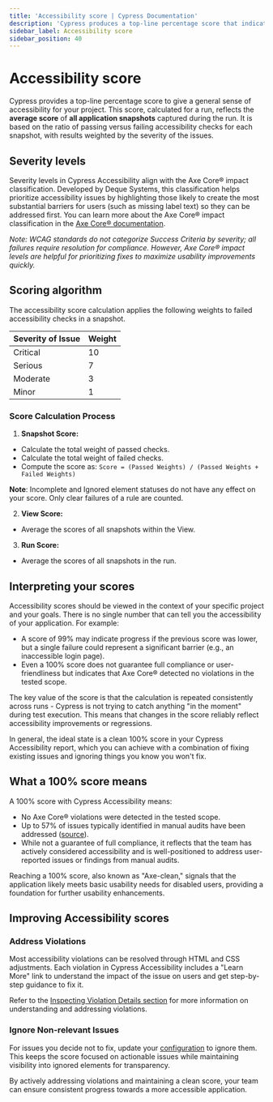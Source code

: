 ```yaml
---
title: 'Accessibility score | Cypress Documentation'
description: 'Cypress produces a top-line percentage score that indicates a general sense of accessibility for a project.'
sidebar_label: Accessibility score
sidebar_position: 40
---
```


<ProductHeading product="accessibility" />

# Accessibility score

Cypress provides a top-line percentage score to give a general sense of accessibility for your project. This score, calculated for a run, reflects the **average score** of **all application snapshots** captured during the run. It is based on the ratio of passing versus failing accessibility checks for each snapshot, with results weighted by the severity of the issues.

## Severity levels

Severity levels in Cypress Accessibility align with the Axe Core® impact classification. Developed by Deque Systems, this classification helps prioritize accessibility issues by highlighting those likely to create the most substantial barriers for users (such as missing label text) so they can be addressed first. You can learn more about the Axe Core® impact classification in the [Axe Core® documentation](https://github.com/dequelabs/axe-core/blob/develop/doc/issue_impact.md).

_Note: WCAG standards do not categorize Success Criteria by severity; all failures require resolution for compliance. However, Axe Core® impact levels are helpful for prioritizing fixes to maximize usability improvements quickly._

## Scoring algorithm

The accessibility score calculation applies the following weights to failed accessibility checks in a snapshot.

| Severity of Issue | Weight |
| ----------------- | ------ |
| Critical          | 10     |
| Serious           | 7      |
| Moderate          | 3      |
| Minor             | 1      |

### Score Calculation Process

1. **Snapshot Score:**

- Calculate the total weight of passed checks.
- Calculate the total weight of failed checks.
- Compute the score as: `Score = (Passed Weights) / (Passed Weights + Failed Weights)`

**Note**: Incomplete and Ignored element statuses do not have any effect on your score. Only clear failures of a rule are counted.

2. **View Score:**

- Average the scores of all snapshots within the View.

3. **Run Score:**

- Average the scores of all snapshots in the run.

## Interpreting your scores

Accessibility scores should be viewed in the context of your specific project and your goals. There is no single number that can tell you the accessibility of your application. For example:

- A score of 99% may indicate progress if the previous score was lower, but a single failure could represent a significant barrier (e.g., an inaccessible login page).
- Even a 100% score does not guarantee full compliance or user-friendliness but indicates that Axe Core® detected no violations in the tested scope.

The key value of the score is that the calculation is repeated consistently across runs - Cypress is not trying to catch anything "in the moment" during test execution. This means that changes in the score reliably reflect accessibility improvements or regressions.

In general, the ideal state is a clean 100% score in your Cypress Accessibility report, which you can achieve with a combination of fixing existing issues and ignoring things you know you won't fix.

## What a 100% score means

A 100% score with Cypress Accessibility means:

- No Axe Core® violations were detected in the tested scope.
- Up to 57% of issues typically identified in manual audits have been addressed ([source](https://www.deque.com/blog/automated-testing-study-identifies-57-percent-of-digital-accessibility-issues/)).
- While not a guarantee of full compliance, it reflects that the team has actively considered accessibility and is well-positioned to address user-reported issues or findings from manual audits.

Reaching a 100% score, also known as "Axe-clean," signals that the application likely meets basic usability needs for disabled users, providing a foundation for further usability enhancements.

## Improving Accessibility scores

### Address Violations

Most accessibility violations can be resolved through HTML and CSS adjustments. Each violation in Cypress Accessibility includes a "Learn More" link to understand the impact of the issue on users and get step-by-step guidance to fix it.

Refer to the [Inspecting Violation Details section](/accessibility/core-concepts/inspecting-violation-details) for more information on understanding and addressing violations.

### Ignore Non-relevant Issues

For issues you decide not to fix, update your [configuration](/accessibility/configuration/overview) to ignore them. This keeps the score focused on actionable issues while maintaining visibility into ignored elements for transparency.

By actively addressing violations and maintaining a clean score, your team can ensure consistent progress towards a more accessible application.
